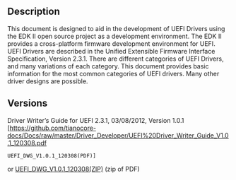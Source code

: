 == Description ==

This document is designed to aid in the development of UEFI Drivers using the EDK II open source project as a development environment. The EDK II provides a cross-platform firmware development environment for UEFI. UEFI Drivers are described in the Unified Extensible Firmware Interface Specification, Version 2.3.1. There are different categories of UEFI Drivers, and many variations of each category. This document provides basic information for the most common categories of UEFI drivers. Many other driver designs are possible.

== Versions ==

Driver Writer’s Guide for UEFI 2.3.1, 03/08/2012, Version 1.0.1 
[https://github.com/tianocore-docs/Docs/raw/master/Driver_Developer/UEFI%20Driver_Writer_Guide_V1.0.1_120308.pdf
 UEFI_DWG_V1.0.1_120308(PDF)]
or 
[https://github.com/tianocore-docs/Docs/raw/master/Driver_Developer/UEFI_DWG_V1.0.1_120308.zip/download UEFI_DWG_V1.0.1_120308(ZIP)] (zip of PDF)



<!-- [[Category:EDKII]] -->
<!-- [[Category:IHV]] -->
<!-- [[Category:DWG]] -->
<!-- [[Category:Driver]] -->